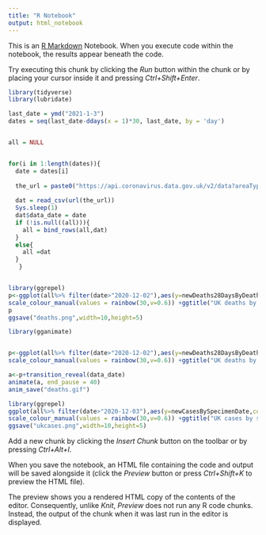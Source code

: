 ```yaml
---
title: "R Notebook"
output: html_notebook
---
```


This is an [R Markdown](http://rmarkdown.rstudio.com) Notebook. When you execute code within the notebook, the results appear beneath the code. 

Try executing this chunk by clicking the *Run* button within the chunk or by placing your cursor inside it and pressing *Ctrl+Shift+Enter*. 

```r
library(tidyverse)
library(lubridate)

last_date = ymd("2021-1-3")
dates = seq(last_date-ddays(x = 1)*30, last_date, by = 'day')


all = NULL


for(i in 1:length(dates)){
  date = dates[i]
  
  the_url = paste0("https://api.coronavirus.data.gov.uk/v2/data?areaType=overview&metric=newDeaths28DaysByDeathDate&metric=newCasesBySpecimenDate&format=csv&release=",as.character(date))
 
  dat = read_csv(url(the_url))
  Sys.sleep(1)
  dat$data_date = date
  if (!is.null((all))){
    all = bind_rows(all,dat)
  }
  else{
    all =dat
  }
   }



```

```r
library(ggrepel)
p<-ggplot(all%>% filter(date>"2020-12-02"),aes(y=newDeaths28DaysByDeathDate,color=as.factor(date),x=data_date-date,group=date,label=as.character(date)))+geom_line()+labs(y="Number of deaths reported",x="Days after date of death",color="Date of death") + geom_label_repel(label.size=NA, fill = alpha(c("white"),0.5),label.padding=0.2,min.segment.length = 0,size=2,data=all %>% group_by(date) %>% filter(data_date=="2021-1-1")%>% filter(date>"2020-12-02"),segment.color="black")+theme_bw()+
scale_colour_manual(values = rainbow(30,v=0.6)) +ggtitle("UK deaths by day and reporting lag")+coord_cartesian(ylim=c(0,NA))
p
ggsave("deaths.png",width=10,height=5)

library(gganimate)


p<-ggplot(all%>% filter(date>"2020-12-02"),aes(y=newDeaths28DaysByDeathDate,color=as.factor(date),x=data_date-date,group=date,label=as.character(date)))+geom_line()+labs(y="Number of deaths reported",x="Days after date of death",color="Date of death") +theme_bw()+
scale_colour_manual(values = rainbow(30,v=0.6)) +ggtitle("UK deaths by day and reporting lag. Data: {frame_along}")+coord_cartesian(ylim=c(0,NA),xlim=c(0,20))

a<-p+transition_reveal(data_date)
animate(a, end_pause = 40)
anim_save("deaths.gif")
```

```r

library(ggrepel)
ggplot(all%>% filter(date>"2020-12-03"),aes(y=newCasesBySpecimenDate,color=as.factor(date),x=data_date-date,group=date,label=as.character(date)))+geom_line()+labs(y="Number of cases",x="Days after specimen date",color="Specimen date") + geom_label_repel(label.size=NA, fill = alpha(c("white"),0.5),label.padding=0.2,min.segment.length = 0,size=2,data=all %>% group_by(date) %>% filter(data_date=="2021-1-2")%>% filter(date>"2020-12-03"),segment.color="black")+theme_bw()+
scale_colour_manual(values = rainbow(30,v=0.6)) +ggtitle("UK cases by specimen date and reporting lag")+coord_cartesian(ylim=c(0,NA))
ggsave("ukcases.png",width=10,height=5)


```

Add a new chunk by clicking the *Insert Chunk* button on the toolbar or by pressing *Ctrl+Alt+I*.

When you save the notebook, an HTML file containing the code and output will be saved alongside it (click the *Preview* button or press *Ctrl+Shift+K* to preview the HTML file).

The preview shows you a rendered HTML copy of the contents of the editor. Consequently, unlike *Knit*, *Preview* does not run any R code chunks. Instead, the output of the chunk when it was last run in the editor is displayed.
